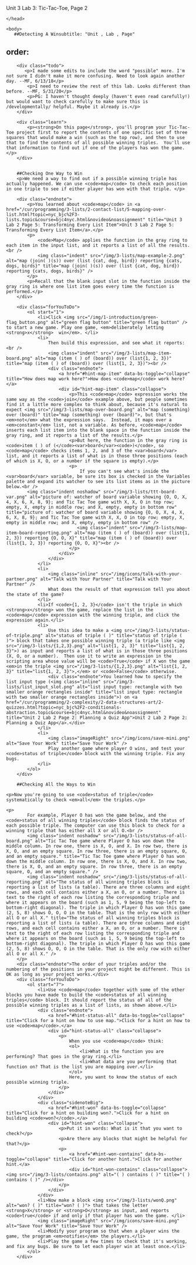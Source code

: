Unit 3 Lab 3: Tic-Tac-Toe, Page 2</title>
    </head> 
    
    <body>
       ##Detecting A Winsubtitle: "Unit , Lab , Page"
order:
---
        <div class="todo">
           <p>I made some edits to include the word "possible" more. I'm not sure I didn't make it more confusing. Need to look again another day. --MF, 6/13/18</p>
            <p>I need to review the rest of this lab. Looks different than before. --MF, 5/31/20</p>
            <p>PG: I haven't thought deeply (haven't even read carefully!) but would want to check carefully to make sure this is /developmentally/ helpful. Maybe it already is.</p>
        </div>
        
        <div class="learn">
            <p><strong>On this page</strong>, you'll program your Tic-Tac-Toe project first to report the contents of one specific set of three squares that would make a win (such as the top row), and then to use that to find the contents of all possible winning triples.  You'll use that information to find out if one of the players has won the game.</p>
        </div>
        
       
        ##Checking One Way to Win
        <p>We need a way to find out if a possible winning triple has actually happened. We can use <code>map</code> to check each position in one triple to see if either player has won with that triple. </p>
        
        <div class="endnote">
            <p>You learned about <code>map</code> in <a href="/cur/programming/3-lists/2-contact-list/5-mapping-over-list.html?topic=nyc_bjc%2F3-lists.topic&course=bjc4nyc.html&novideo&noassignment" title="Unit 3 Lab 2 Page 5: Transforming Every List Item">Unit 3 Lab 2 Page 5: Transforming Every List Item</a>.</p>
            <p>
                <code>Map</code> applies the function in the gray ring to each item in the input list, and it reports a list of all the results.<br />
                <img class="indent" src="/img/3-lists/map-example-2.png" alt="map (join( )(s)) over (list {cat, dog, bird}) reporting {cats, dogs, birds}" title="map (join( )(s)) over (list {cat, dog, bird}) reporting {cats, dogs, birds}" />
            </p>
            <p>Recall that the blank input slot in the function inside the gray ring is where one list item goes every time the function is performed.</p>
        </div>
        
        <div class="forYouToDo">
			<ol start="1">
                <li>Click <img src="/img/1-introduction/green-flag_button.png" alt="green flag button" title="green flag button" /> to start a new game. Play one game, <em>deliberately letting <strong>x</strong>  win</em>. </li>
                <li>
                    Then build this expression, and see what it reports:<br />
                    <img class="indent" src="/img/3-lists/map-item-board.png" alt="map (item ( ) of (board)) over (list{1, 2, 3})" title="map (item ( ) of (board)) over (list{1, 2, 3})"><br />
                    <div class="endnote">
                        <a href="#hint-map-item" data-bs-toggle="collapse" title="How does map work here?">How does <code>map</code> work here?</a>
                        <div id="hint-map-item" class="collapse">
                            <p>This <code>map</code> expression works the same way as the <code>join</code> example above, but people sometimes find it a little more complex to think about, because it's natural to expect <img src="/img/3-lists/map-over-board.png" alt="map (something) over (board)" title="map (something) over (board)">, but that's <em>not</em> what the expression says.  Instead, it maps over a <em>constant</em> list, not a variable. As before, <code>map</code> inserts each list item into the blank space in the function inside the gray ring, and it reports a list of the results.</p>
                            <p>But here, the function in the gray ring is <code>item ( ) of (</code><var>board</var><code>)</code>, so <code>map</code> checks items 1, 2, and 3 of the <var>board</var> list, and it reports a list of what is in those three positions (each of which is X, O, or a number if the square is empty).</p>
                            <p>
                            	If you can't see what's inside the <var>board</var> variable, be sure its box is checked in the Variables palette and expand its watcher to see its list items as in the picture below.<br />
            <img class="indent noshadow" src="/img/3-lists/ttt-board-var.png" alt="picture of: watcher of board variable showing {O, O, X, 4, X, 6, X, 8, 9}; and Tic Tac Toe game with X, X, O in top row; empty, X, empty in middle row; and X, empty, empty in bottom row" title="picture of: watcher of board variable showing {O, O, X, 4, X, 6, X, 8, 9}; and Tic Tac Toe game with X, X, O in top row; empty, X, empty in middle row; and X, empty, empty in bottom row" />
                               <img class="indent" src="/img/3-lists/map-item-board-reporting.png" alt="map (item ( ) of (board)) over (list{1, 2, 3}) reporting {O, O, X}" title="map (item ( ) of (board)) over (list{1, 2, 3}) reporting {O, O, X}"><br />
							</p>
                        </div>
                    </div>
                </li>
                <li>
                    <img class="inline" src="/img/icons/talk-with-your-partner.png" alt="Talk with Your Partner" title="Talk with Your Partner" />
                    What does the result of that expression tell you about the state of the game?
                </li>
                <li>If <code>{1, 2, 3}</code> isn't the triple in which <strong>x</strong> won the game, replace the list in the <code>map</code> expression with the winning triple, and click the expression again.</li>
                <li>
                	Use this idea to make a <img src="/img/3-lists/status-of-triple.png" alt="status of triple ( )" title="status of triple ( )"> block that takes one possible winning triple (a triple like <img src="/img/3-lists/{1,2,3}.png" alt="list{1, 2, 3}" title="list{1, 2, 3}">) as input and reports a list of what is in those three positions (X, O, or a number).  Then use it to write an expression in the scripting area whose value will be <code>True</code> if X won the game <em>in the triple <img src="/img/3-lists/{1,2,3}.png" alt="list{1, 2, 3}" title="list{1, 2, 3}">,</em> or <code>False</code> otherwise.
                    <div class="endnote">You learned how to specify the list input type (<img class="inline" src="/img/3-lists/list_input_slot.png" alt="list input type: rectangle with two smaller orange rectangles inside" title="list input type: rectangle with two smaller orange rectangles inside">) on <a href="/cur/programming/2-complexity/2-data-structures-art/2-quizzes.html?topic=nyc_bjc%2F2-conditionals-abstraction.topic&course=bjc4nyc.html&novideo&noassignment" title="Unit 2 Lab 2 Page 2: Planning a Quiz App">Unit 2 Lab 2 Page 2: Planning a Quiz App</a>.</div>
                </li>
                <li>
                    <img class="imageRight" src="/img/icons/save-mini.png" alt="Save Your Work" title="Save Your Work" />
                    Play another game where player O wins, and test your <code>status of triple</code> block with the winning triple. Fix any bugs.
                </li>
            </ol>
        </div>
        
        ##Checking All the Ways to Win

	<p>Now you're going to use <code>status of triple</code> systematically to check <em>all</em> the triples.</p>

	<p>
        	For example, Player O has won the game below, and the <code>status of all winning triples</code> block finds the status of each possible triple. The computer can use this block to check for a winning triple that has either all X or all O.<br />
	        <img class="indent noshadow" src="/img/3-lists/status-of-all-board.png" alt="Tic Tac Toe game where Player O has won down the middle column. In row one, there is X, O, and X. In row two, there is X, O, and an empty square. In row three, there is an empty square, O, and an empty square." title="Tic Tac Toe game where Player O has won down the middle column. In row one, there is X, O, and X. In row two, there is X, O, and an empty square. In row three, there is an empty square, O, and an empty square." />
	        <img class="indent noshadow" src="/img/3-lists/status-of-all-reporting.png" alt="The status of all winning triples block is reporting a list of lists (a table). There are three columns and eight rows, and each cell contains either a X, an O, or a number. There is text to the right of each row listing the corresponding triple and where it appears on the board (such as 1, 5, 9 being the top-left to bottom-right diagonal). The triple in which Player O has won this game (2, 5, 8) shows O, O, O in the table. That is the only row with either all O or all X." title="The status of all winning triples block is reporting a list of lists (a table). There are three columns and eight rows, and each cell contains either a X, an O, or a number. There is text to the right of each row listing the corresponding triple and where it appears on the board (such as 1, 5, 9 being the top-left to bottom-right diagonal). The triple in which Player O has won this game (2, 5, 8) shows O, O, O in the table. That is the only row with either all O or all X." />
        </p>
        <div class="endnote">The order of your triples and/or the numbering of the positions in your project might be different. This is OK as long as your project works.</div>
        <div class="forYouToDo">
			<ol start="7">
                <li>Use <code>map</code> together with some of the other blocks you have made to build the <code>status of all winning triples</code> block. It should report the status of all of the possible winning triples as a list of lists, as shown above.</li>
	            <div class="endnote">
                    <a href="#hint-status-all" data-bs-toggle="collapse" title="Click for a hint on how to use map.">Click for a hint on how to use <code>map</code>.</a>
                    <div id="hint-status-all" class="collapse">
                        <p>
                            When you use <code>map</code> think:
                            <ol>
                                <li>What is the function you are performing? That goes in the gray ring.</li>
                                <li>What data are you performing that function on? That is the list you are mapping over.</li>
                            </ol>
                            Here, you want to know the status of each possible winning triple.
                        </p>
                    </div>
                </div>
                <div class="sidenoteBig">
                	<a href="#hint-won" data-bs-toggle="collapse" title="Click for a hint on building won?.">Click for a hint on building <code>won?</code>.</a>
					<div id="hint-won" class="collapse">
                    	<p>Put it in words: What is it that you want to check?</p>
                        <p>Are there any blocks that might be helpful for that?</p>
                        <p>
                            <a href="#hint-won-contains" data-bs-toggle="collapse" title="Click for another hint.">Click for another hint.</a>
                            <div id="hint-won-contains" class="collapse"><img src="/img/3-lists/contains.png" alt="( ) contains ( )" title="( ) contains ( )" /></div>
                        </p>
                    </div>
                </div>
                <li>Now make a block <img src="/img/3-lists/wonQ.png" alt="won? ( )" title="won? ( )"> that takes the letter <strong>X</strong> or <strong>O</strong> as input, and reports <code>true</code> if and only if that player has won the game. </li>
                <img class="imageRight" src="/img/icons/save-mini.png" alt="Save Your Work" title="Save Your Work" />
                <li>Modify your program so that when a player wins the game, the program <em>notifies</em> the players.</li>
                <li>Play the game a few times to check that it's working, and fix any bugs. Be sure to let each player win at least once.</li>
            </ol>
        </div>
        



